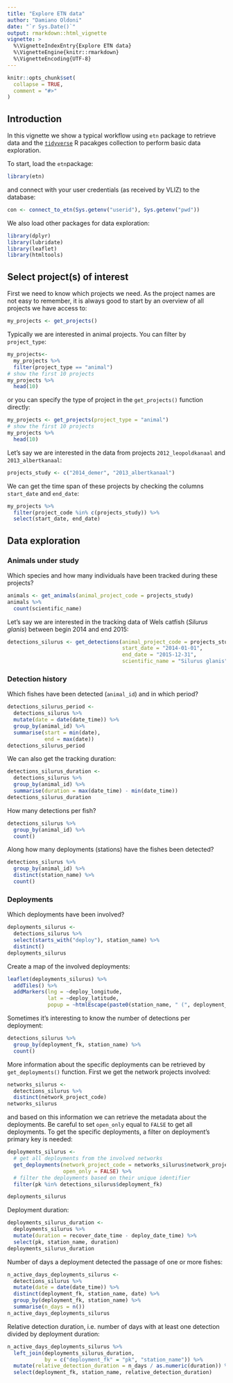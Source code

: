 ```yaml
---
title: "Explore ETN data"
author: "Damiano Oldoni"
date: "`r Sys.Date()`"
output: rmarkdown::html_vignette
vignette: >
  %\VignetteIndexEntry{Explore ETN data}
  %\VignetteEngine{knitr::rmarkdown}
  %\VignetteEncoding{UTF-8}
---
```


```r
knitr::opts_chunk$set(
  collapse = TRUE,
  comment = "#>"
)
```

## Introduction

In this vignette we show a typical workflow using `etn` package to retrieve data and the [`tidyverse`](https://www.tidyverse.org/) R pacakges collection to perform basic data exploration.

To start, load the `etn`package:

```r
library(etn)
```

and connect with your user credentials (as received by VLIZ) to the database:

```r
con <- connect_to_etn(Sys.getenv("userid"), Sys.getenv("pwd"))
```

We also load other packages for data exploration:

```r
library(dplyr)
library(lubridate)
library(leaflet)
library(htmltools)
```

## Select project(s) of interest

First we need to know which projects we need. As the project names are not easy to remember, it is always good to start by an overview of all projects we have access to:

```r
my_projects <- get_projects()
```

Typically we are interested in animal projects. You can filter by `project_type`:

```r
my_projects<- 
  my_projects %>%
  filter(project_type == "animal")
# show the first 10 projects
my_projects %>%
  head(10)
```

or you can specify the type of project in the `get_projects()` function directly:

```r
my_projects <- get_projects(project_type = "animal")
# show the first 10 projects
my_projects %>%
  head(10)
```

Let's say we are interested in the data from projects `2012_leopoldkanaal` and `2013_albertkanaal`:

```r
projects_study <- c("2014_demer", "2013_albertkanaal")
```

We can get the time span of these projects by checking the columns `start_date` and `end_date`:

```r
my_projects %>%
  filter(project_code %in% c(projects_study)) %>% 
  select(start_date, end_date)
```


## Data exploration

### Animals under study

Which species and how many individuals have been tracked during these projects?

```r
animals <- get_animals(animal_project_code = projects_study)
animals %>%
  count(scientific_name)
```

Let's say we are interested in the tracking data of Wels catfish (_Silurus glanis_) between begin 2014 and end 2015:

```r
detections_silurus <- get_detections(animal_project_code = projects_study,
                                     start_date = "2014-01-01",
                                     end_date = "2015-12-31",
                                     scientific_name = "Silurus glanis")
```

### Detection history

Which fishes have been detected (`animal_id`) and in which period?

```r
detections_silurus_period <-
  detections_silurus %>%
  mutate(date = date(date_time)) %>%
  group_by(animal_id) %>%
  summarise(start = min(date),
            end = max(date))
detections_silurus_period
```

We can also get the tracking duration:

```r
detections_silurus_duration <-
  detections_silurus %>%
  group_by(animal_id) %>%
  summarise(duration = max(date_time) - min(date_time))
detections_silurus_duration
```

How many detections per fish?

```r
detections_silurus %>%
  group_by(animal_id) %>%
  count()
```

Along how many deployments (stations) have the fishes been detected?

```r
detections_silurus %>%
  group_by(animal_id) %>%
  distinct(station_name) %>%
  count()
```

### Deployments

Which deployments have been involved?

```r
deployments_silurus <-
  detections_silurus %>%
  select(starts_with("deploy"), station_name) %>%
  distinct()
deployments_silurus
```

Create a map of the involved deployments:

```r
leaflet(deployments_silurus) %>%
  addTiles() %>%
  addMarkers(lng = ~deploy_longitude,
             lat = ~deploy_latitude,
             popup = ~htmlEscape(paste0(station_name, " (", deployment_fk, ")")))
```

Sometimes it's interesting to know the number of detections per deployment:

```r
detections_silurus %>%
  group_by(deployment_fk, station_name) %>%
  count()
```

More information about the specific deployments can be retrieved by `get_deployments()` function. First we get the network projects involved: 

```r
networks_silurus <- 
  detections_silurus %>%
  distinct(network_project_code)
networks_silurus
```

and based on this information we can retrieve the metadata about the deployments. Be careful to set `open_only` equal to `FALSE` to get all deployments. To get the specific deployments, a filter on deployment's primary key is needed:

```r
deployments_silurus <-
  # get all deployments from the involved networks
  get_deployments(network_project_code = networks_silurus$network_project_code,
                  open_only = FALSE) %>%
  # filter the deployments based on their unique identifier
  filter(pk %in% detections_silurus$deployment_fk)

deployments_silurus
```

Deployment duration:

```r
deployments_silurus_duration <- 
  deployments_silurus %>%
  mutate(duration = recover_date_time - deploy_date_time) %>%
  select(pk, station_name, duration)
deployments_silurus_duration
```

Number of days a deployment detected the passage of one or more fishes:

```r
n_active_days_deployments_silurus <- 
  detections_silurus %>%
  mutate(date = date(date_time)) %>%
  distinct(deployment_fk, station_name, date) %>%
  group_by(deployment_fk, station_name) %>%
  summarise(n_days = n())
n_active_days_deployments_silurus
```

Relative detection duration, i.e. number of days with at least one detection divided by deployment duration:

```r
n_active_days_deployments_silurus %>%
  left_join(deployments_silurus_duration,
            by = c("deployment_fk" = "pk", "station_name")) %>%
  mutate(relative_detection_duration = n_days / as.numeric(duration)) %>%
  select(deployment_fk, station_name, relative_detection_duration)
```

